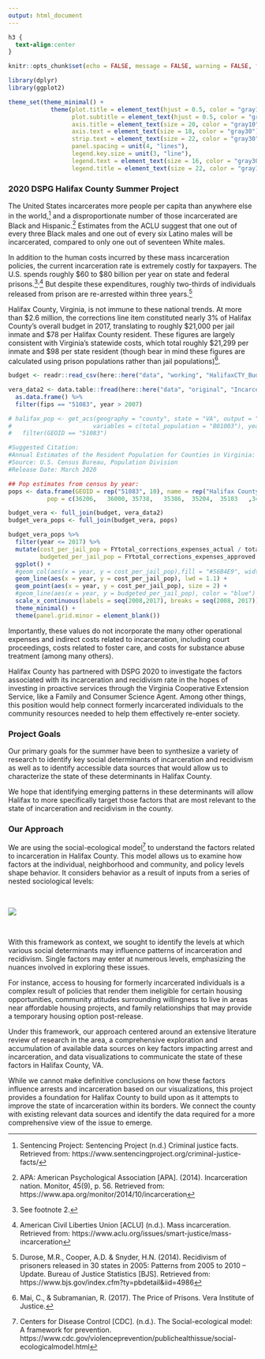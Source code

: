```yaml
---
output: html_document
---
```


```css
h3 {
  text-align:center
}
```

```r
knitr::opts_chunk$set(echo = FALSE, message = FALSE, warning = FALSE, fig.width = 15, fig.height = 10)

library(dplyr)
library(ggplot2)

theme_set(theme_minimal() +
            theme(plot.title = element_text(hjust = 0.5, color = "gray10", size = 24),
                  plot.subtitle = element_text(hjust = 0.5, color = "gray30", face = "italic", size = 20),
                  axis.title = element_text(size = 20, color = "gray10"),
                  axis.text = element_text(size = 18, color = "gray30"),
                  strip.text = element_text(size = 22, color = "gray30"),
                  panel.spacing = unit(4, "lines"),
                  legend.key.size = unit(3, "line"),
                  legend.text = element_text(size = 16, color = "gray30"),
                  legend.title = element_text(size = 22, color = "gray10")))

```

### 2020 DSPG Halifax County Summer Project

The United States incarcerates more people per capita than anywhere else in the world,[^SentencingProject] and a disproportionate number of those incarcerated are Black and Hispanic.[^APA] Estimates from the ACLU suggest that one out of every three Black males and one out of every six Latino males will be incarcerated, compared to only one out of seventeen White males.

In addition to the human costs incurred by these mass incarceration policies, the current incarceration rate is extremely costly for taxpayers. The U.S. spends roughly \$60 to \$80 billion per year on state and federal prisons.[^APA2]$^,$[^ACLU] But despite these expenditures, roughly two-thirds of individuals released from prison are re-arrested within three years.[^BJS]

Halifax County, Virginia, is not immune to these national trends. At more than \$2.6 million, the corrections line item constituted nearly 3% of Halifax County's overall budget in 2017, translating to roughly \$21,000 per jail inmate and \$78 per Halifax County resident. These figures are largely consistent with Virginia's statewide costs, which total roughly \$21,299 per inmate and $98 per state resident (though bear in mind these figures are calculated using prison populations rather than jail populations)[^VERA].

```r
budget <- readr::read_csv(here::here("data", "working", "HalifaxCTY_Budget_TimeSeries_(2010_2021).csv"))

vera_data2 <- data.table::fread(here::here("data", "original", "Incarceration", "vera_incarceration_trends.csv")) %>% 
  as.data.frame() %>%
  filter(fips == "51083", year > 2007)

# halifax_pop <- get_acs(geography = "county", state = "VA", output = "wide",
#                       variables = c(total_population = "B01003"), year = 2018) %>%
#   filter(GEOID == "51083")

#Suggested Citation:												
#Annual Estimates of the Resident Population for Counties in Virginia: April 1, 2010 to July 1, 2019 (CO-EST2019-ANNRES-51)												
#Source: U.S. Census Bureau, Population Division												
#Release Date: March 2020

## Pop estimates from census by year:
pops <- data.frame(GEOID = rep("51083", 10), name = rep("Halifax County", 10), state = rep("VA", 10), year = seq(2010, 2019), 
           pop = c(36206,	36000, 35738,	35386,	35204,	35103	,34990,	34575,	34181, 33911))

budget_vera <- full_join(budget, vera_data2)
budget_vera_pops <- full_join(budget_vera, pops)

budget_vera_pops %>% 
  filter(year <= 2017) %>%
  mutate(cost_per_jail_pop = FYtotal_corrections_expenses_actual / total_jail_pop,
         budgeted_per_jail_pop = FYtotal_corrections_expenses_approved / total_jail_pop) %>%
  ggplot() +
  #geom_col(aes(x = year, y = cost_per_jail_pop),fill = "#56B4E9", width = 0.5) +
  geom_line(aes(x = year, y = cost_per_jail_pop), lwd = 1.1) +
  geom_point(aes(x = year, y = cost_per_jail_pop), size = 2) +
  #geom_line(aes(x = year, y = budgeted_per_jail_pop), color = "blue") +
  scale_x_continuous(labels = seq(2008,2017), breaks = seq(2008, 2017)) +
  theme_minimal() +
  theme(panel.grid.minor = element_blank())

```

Importantly, these values do not incorporate the many other operational expenses and indirect costs related to incarceration, including court proceedings, costs related to foster care, and costs for substance abuse treatment (among many others).

Halifax County has partnered with DSPG 2020 to investigate the factors associated with its incarceration and recidivism rate in the hopes of investing in proactive services through the Virginia Cooperative Extension Service, like a Family and Consumer Science Agent. Among other things, this position would help connect formerly incarcerated individuals to the community resources needed to help them effectively re-enter society.

### Project Goals

Our primary goals for the summer have been to synthesize a variety of research to identify key social determinants of incarceration and recidivism as well as to identify accessible data sources that would allow us to characterize the state of these determinants in Halifax County.

We hope that identifying emerging patterns in these determinants will allow Halifax to more specifically target those factors that are most relevant to the state of incarceration and recidivism in the county.

### Our Approach

We are using the social-ecological model[^CDC] to understand the factors related to incarceration in Halifax County. This model allows us to examine how factors at the individual, neighborhood and community, and policy levels shape behavior. It considers behavior as a result of inputs from a series of nested sociological levels:

<br>

![](/SEM-graphc.jpg)

<br>

With this framework as context, we sought to identify the levels at which various social determinants may influence patterns of incarceration and recidivism. Single factors may enter at numerous levels, emphasizing the nuances involved in exploring these issues.

For instance, access to housing for formerly incarcerated individuals is a complex result of policies that render them ineligible for certain housing opportunities, community atitudes surrounding willingness to live in areas near affordable housing projects, and family relationships that may provide a temporary housing option post-release.

Under this framework, our approach centered around an extensive literature review of research in the area, a comprehensive exploration and accumulation of available data sources on key factors impacting arrest and incarceration, and data visualizations to communicate the state of these factors in Halifax County, VA.

While we cannot make definitive conclusions on how these factors influence arrests and incarceration based on our visualizations, this project provides a foundation for Halifax County to build upon as it attempts to improve the state of incarceration within its borders. We connect the county with existing relevant data sources and identify the data required for a more comprehensive view of the issue to emerge.

[^SentencingProject]: Sentencing Project: Sentencing Project (n.d.) Criminal justice facts. Retrieved from: 
https://www.sentencingproject.org/criminal-justice-facts/

[^APA]: APA: American Psychological Association [APA]. (2014). Incarceration nation. Monitor, 45(9), p. 56. Retrieved from: https://www.apa.org/monitor/2014/10/incarceration

[^APA2]: See footnote 2.

[^ACLU]: American Civil Liberties Union [ACLU] (n.d.). Mass incarceration. Retrieved from: https://www.aclu.org/issues/smart-justice/mass-incarceration

[^BJS]: Durose, M.R., Cooper, A.D. & Snyder, H.N. (2014). Recidivism of prisoners released in 30 states in 2005: Patterns from 2005 to 2010 – Update. Bureau of Justice Statistics [BJS]. Retrieved from: https://www.bjs.gov/index.cfm?ty=pbdetail&iid=4986

[^CDC]: Centers for Disease Control [CDC]. (n.d.). The Social-ecological model: A framework for prevention. https://www.cdc.gov/violenceprevention/publichealthissue/social-ecologicalmodel.html

[^VERA]: Mai, C., & Subramanian, R. (2017). The Price of Prisons. Vera Institute of Justice.


